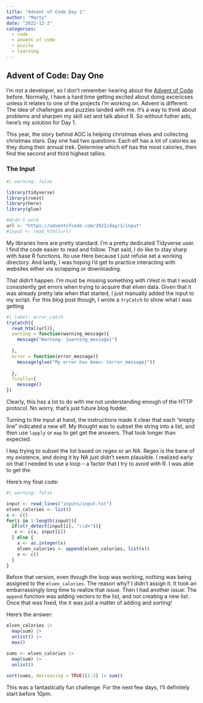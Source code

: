 ```yaml
---
title: "Advent of Code Day 1"
author: "Marty"
date: "2022-12-2"
categories:
  - code
  - advent of code
  - puzzle
  - learning
---
```


## Advent of Code: Day One

I'm not a developer, so I don't remember hearing about the [Advent of Code](https://adventofcode.com/2022/) before. Normally, I have a hard time getting excited about doing excericses unless it relates to one of the projects I'm working on. Advent is different. The idea of challenges and puzzles landed with me. It's a way to think about problems and sharpen my skill set and talk about R. So without futher ado, here's my solution for Day 1.

This year, the story behind AOC is helping christmas elves and collecting christmas stars. Day one had two questions: Each elf has a lot of calories as they doing their annual trek. Determine which elf has the most calories, then find the second and third highest tallies.

### The Input

```r
#| warning: false

library(tidyverse)
library(rvest)
library(here)
library(glue)

#didn't work
url <- "https://adventofcode.com/2022/day/1/input"
#input <- read_html(url)

```

My libraries here are pretty standard. I'm a pretty dedicated Tidyverse user. I find the code easier to read and follow. That said, I do like to stay sharp with base R functions. Ito use Here because I just refuse set a working directory. And lastly, I was hoping I'd get to practice interacting with websites either via scrapping or downloading.

That didn't happen. I'm must be missing something with rVest in that I would consistently get errors when trying to acquire that elven data. Given that it was already pretty late when that started, I just manually added the input to my script. For this blog post though, I wrote a `tryCatch` to show what I was getting

```r
#| label: error_catch
tryCatch({
  read_html(url)},
  warning = function(warning_message){
    message("Warning: {warning_message}")
    
  },
  error = function(error_message){
    message(glue("My error has been: {error_message}"))
    
  },
  finally={
    message()
})


```

Clearly, this has a lot to do with me not understanding enough of the HTTP protocol. No worry, that's just future blog fodder.

Turning to the input at hand, the instructions made it clear that each "empty line" indicated a new elf. My thought was to subset the string into a list, and then use `lapply` or `map` to get get the answers. That took longer than expected.

I kep trying to subset the list based on regex or an NA. Regex is the bane of my existence, and doing it by NA just didn't seem plausible. I realized early on that I needed to use a loop -- a factor that I try to avoid with R. I was able to get the

Here's my final code:

```r
#| warning: false

input <- read_lines("inputs/input.txt")
elven_calories <- list()
x <- c()
for(i in 1:length(input)){
  if(str_detect(input[i], "\\d+")){
   x <- c(x, input[i])
  } else {
    x <- as.integer(x)
    elven_calories <- append(elven_calories, list(x))
    x <- c()
  }
}

```

Before that version, even though the loop was working, nothing was being assigned to the `elven_calories`. The reason why? I didn't assign it. It took an embarrassingly long time to realize that issue. Then I had another issue: The `append` function was adding vectors to the list, and not creating a new list. Once that was fixed, the it was just a matter of adding and sorting!

Here's the answer:

```r
elven_calories |> 
  map(sum) |>
  unlist() |>
  max()

sums <- elven_calories |> 
  map(sum) |>
  unlist() 
  
sort(sums, decreasing = TRUE)[1:3] |> sum()
```

This was a fantastically fun challenge. For the next few days, I'll definitely start before 10pm.
